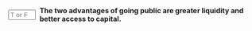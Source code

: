 ::: {.question-block}

<form onsubmit="event.preventDefault(); checkAnswerBox('q14','T')" style="display: flex; align-items: center; gap: 8px;">
<input type="text" id="q14" name="q14" maxlength="1" placeholder="T or F"
         style="width: 55px;" data-correct-answer="T" /> <label for="q14"><strong>The two advantages of going public are greater liquidity and better access to capital.</strong></label>
</form>

<div id="feedback-q14" class="feedback" data-status="" style="display:none;">
The sentence is TRUE. Going public allows shares to be traded easily on an exchange (liquidity) and enables the company to raise large sums of money from a broad base of investors (access to capital).
</div>
:::
